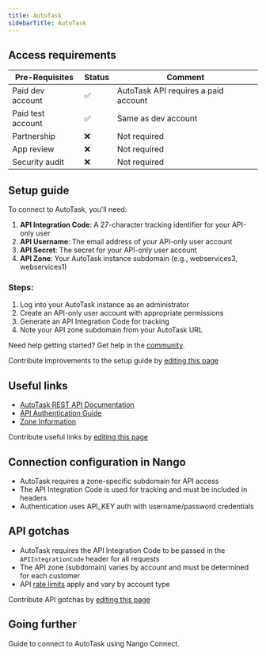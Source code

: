 ```yaml
---
title: AutoTask
sidebarTitle: AutoTask
---
```



<Overview />
<PreBuiltTooling />
<PreBuiltUseCases />

## Access requirements
| Pre-Requisites | Status | Comment|
| - | - | - |
| Paid dev account | ✅ | AutoTask API requires a paid account |
| Paid test account | ✅ | Same as dev account |
| Partnership | ❌ | Not required |
| App review | ❌ | Not required |
| Security audit | ❌ | Not required |

## Setup guide

To connect to AutoTask, you'll need:

1. **API Integration Code**: A 27-character tracking identifier for your API-only user
2. **API Username**: The email address of your API-only user account
3. **API Secret**: The secret for your API-only user account
4. **API Zone**: Your AutoTask instance subdomain (e.g., webservices3, webservices1)

### Steps:

1. Log into your AutoTask instance as an administrator
2. Create an API-only user account with appropriate permissions
3. Generate an API Integration Code for tracking
4. Note your API zone subdomain from your AutoTask URL

<Tip>Need help getting started? Get help in the [community](https://nango.dev/slack).</Tip>

<Note>Contribute improvements to the setup guide by [editing this page](https://github.com/nangohq/nango/tree/master/docs-v2/integrations/all/autotask.mdx)</Note>

## Useful links

-   [AutoTask REST API Documentation](https://ww1.autotask.net/help/developerhelp/content/apis/rest/REST_API_Home.htm)
-   [API Authentication Guide](https://www.autotask.net/help/developerhelp/Content/APIs/REST/General_Topics/Intro_REST_API.htm)
-   [Zone Information](https://www.autotask.net/help/developerhelp/Content/APIs/REST/General_Topics/REST_Swagger_UI.htm)

<Note>Contribute useful links by [editing this page](https://github.com/nangohq/nango/tree/master/docs-v2/integrations/all/autotask.mdx)</Note>

## Connection configuration in Nango

- AutoTask requires a zone-specific subdomain for API access
- The API Integration Code is used for tracking and must be included in headers
- Authentication uses API_KEY auth with username/password credentials

## API gotchas

- AutoTask requires the API Integration Code to be passed in the `APIIntegrationCode` header for all requests
- The API zone (subdomain) varies by account and must be determined for each customer
- API [rate limits](https://www.autotask.net/help/developerhelp/Content/APIs/REST/General_Topics/REST_Thresholds_Limits.htm) apply and vary by account type

<Note>Contribute API gotchas by [editing this page](https://github.com/nangohq/nango/tree/master/docs-v2/integrations/all/autotask.mdx)</Note>

## Going further

<Card title="Connect to AutoTask" icon="link" href="/integrations/all/autotask/connect" horizontal>
  Guide to connect to AutoTask using Nango Connect.
</Card>